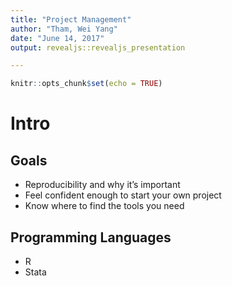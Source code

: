 ```yaml
---
title: "Project Management"
author: "Tham, Wei Yang"
date: "June 14, 2017"
output: revealjs::revealjs_presentation

---
```


```r
knitr::opts_chunk$set(echo = TRUE)
```

# Intro

## Goals
- Reproducibility and why it's important
- Feel confident enough to start your own project
- Know where to find the tools you need 

## Programming Languages
- R
- Stata